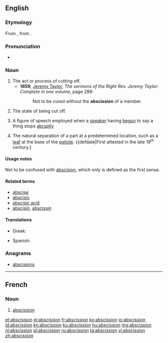 ==English==
{{wikipedia}}

===Etymology===
From {{etyl|la}} {{term|abscissio|abscissiō|lang=la}}, from {{term|abscindo|abscindō|I cut, I tear|lang=la}}.

===Pronunciation===
* {{a|US}} {{IPA|/æbˈsɪ.ʃn̩/|/æbˈsɪ.ʒn̩/}}

===Noun===
{{examples-right|sense=rhetoric|examples=He is a man of so much honor and [[candor]], and of such [[generosity]] -- but I need say no more.}}
{{en-noun}}

# The act or process of cutting off.
#* '''1859''', [[w:Jeremy Taylor|Jeremy Taylor]], ''The sermons of the Right Rev. Jeremy Taylor: Complete in one volume'', page 286:
#*: Not to be cured without the '''abscission''' of a member.
# {{obsolete}} The state of being cut off. {{defdate|Attested only in the mid 17<sup>th</sup> century.}}
# {{context|rhetoric}} A figure of speech employed when a [[speaker]] having [[begun]] to say a thing stops [[abruptly]]
# {{botany}} The natural separation of a part at a predetermined location, such as a [[leaf]] at the base of the [[petiole]]. {{defdate|First attested in the late 19<sup>th</sup> century.}

====Usage notes====
Not to be confused with [[abscision]], which only is defined as the first sense.

====Related terms====
* [[abscise]]
* [[abscisic]]
* [[abscisic acid]]
* [[abscisin]], [[abscissin]]

====Translations====
{{trans-top|act of cutting off}}
* Greek: {{t+|el|εκτομή|f|tr=ektomí|sc=Grek}}
{{trans-mid}}
* Spanish: {{t+|es|abscisión|f}}
{{trans-bottom}}

===Anagrams===
* [[abscisions#English|abscisions]]

----

==French==

===Noun===
{{fr-noun|f}}

# {{botany|lang=fr}} [[#English|abscission]]

[[et:abscission]]
[[el:abscission]]
[[fr:abscission]]
[[ko:abscission]]
[[io:abscission]]
[[id:abscission]]
[[kn:abscission]]
[[ku:abscission]]
[[hu:abscission]]
[[mg:abscission]]
[[nl:abscission]]
[[pl:abscission]]
[[ru:abscission]]
[[ta:abscission]]
[[vi:abscission]]
[[zh:abscission]]